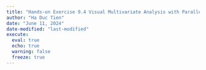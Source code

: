 ```yaml
---
title: "Hands-on Exercise 9.4 Visual Multivariate Analysis with Parallel Coordinates Plot"
author: "Ha Duc Tien"
date: "June 11, 2024"
date-modified: "last-modified"
execute: 
  eval: true
  echo: true
  warning: false
  freeze: true
---
```

